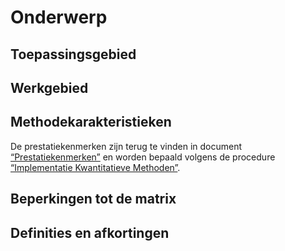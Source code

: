 # Onderwerp

<!-- description: start -->

<!-- description: end -->

## Toepassingsgebied

## Werkgebied

## Methodekarakteristieken

De prestatiekenmerken zijn terug te vinden in document ["Prestatiekenmerken"](https://docs.google.com/spreadsheets/d/1U605Tg2zzHk1eyXHW0TB4TgN7-E39xExspJaBkyKkYk/edit?usp=sharing) en worden bepaald volgens de procedure ["Implementatie Kwantitatieve Methoden"](https://docs.google.com/document/d/1f7QLhBUvL7zUjB1FpjzG9qK3EWKHKfCgKtxEsigTKNA/edit).

## Beperkingen tot de matrix

## Definities en afkortingen
